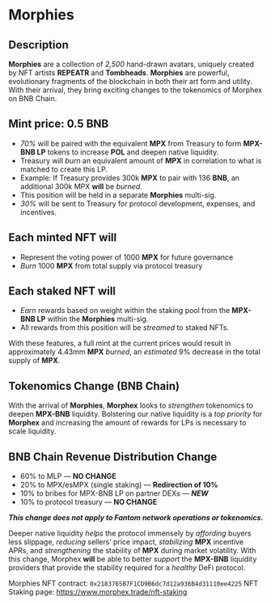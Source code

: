 # Morphies

## Description

**Morphies** are a collection of *2,500* hand-drawn avatars, uniquely created by NFT artists **REPEATR** and **Tombheads**. **Morphies** are powerful, evolutionary fragments of the blockchain in both their art form and utility. With their arrival, they bring exciting changes to the tokenomics of Morphex on BNB Chain.

## Mint price: 0.5 BNB

- *70%* will be paired with the equivalent **MPX** from Treasury to form **MPX-BNB LP** tokens to increase **POL** and deepen native liquidity.
- Treasury will *burn* an equivalent amount of **MPX** in correlation to what is matched to create this LP.
- Example: If Treasury provides 300k **MPX** to pair with 136 **BNB**, an additional 300k MPX **will** be *burned*.
- This position will be held in a separate **Morphies** multi-sig.
- *30%* will be sent to Treasury for protocol development, expenses, and incentives.

## Each minted NFT will

- Represent the voting power of 1000 **MPX** for future governance
- *Burn* 1000 **MPX** from total supply via protocol treasury

## Each staked NFT will

- *Earn* rewards based on weight within the staking pool from the **MPX-BNB LP** within the **Morphies** multi-sig.
- All rewards from this position will be *streamed* to staked NFTs.

With these features, a full mint at the current prices would result in approximately 4.43mm **MPX** *burned*, an *estimated* 9% decrease in the total supply of **MPX**.

## Tokenomics Change (BNB Chain)

With the arrival of **Morphies**, **Morphex** looks to *strengthen* tokenomics to deepen **MPX-BNB** liquidity. Bolstering our native liquidity is a *top priority* for **Morphex** and increasing the amount of rewards for LPs is necessary to scale liquidity.

## BNB Chain Revenue Distribution Change

- 60% to MLP — **NO CHANGE**
- 20% to MPX/esMPX (single staking) — **Redirection of 10%**
- 10% to bribes for MPX-BNB LP on partner DEXs — ***NEW***
- 10% to protocol treasury — **NO CHANGE**

**_This change does not apply to Fantom network operations or tokenomics._**

Deeper native liquidity *helps* the protocol immensely by *affording* buyers less slippage, *reducing* sellers’ price impact, *stabilizing* **MPX** incentive APRs, and *strengthening* the stability of **MPX** during market volatility. With this change, Morphex **will** be able to better *support* the **MPX-BNB** liquidity providers that provide the stability required for a *healthy* DeFi protocol.

Morphies NFT contract: `0x2183765B7F1CD9B6dc7d12a936B4d31110ee4225`
NFT Staking page: https://www.morphex.trade/nft-staking
